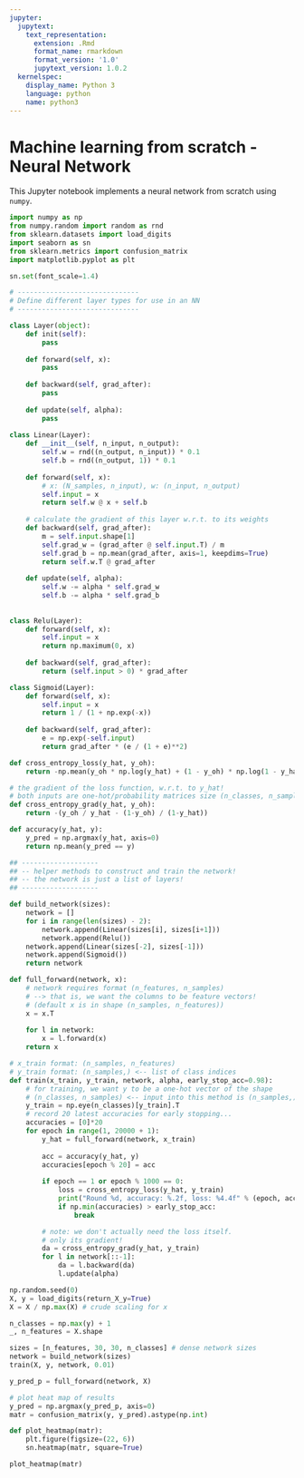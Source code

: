 ```yaml
---
jupyter:
  jupytext:
    text_representation:
      extension: .Rmd
      format_name: rmarkdown
      format_version: '1.0'
      jupytext_version: 1.0.2
  kernelspec:
    display_name: Python 3
    language: python
    name: python3
---
```


# Machine learning from scratch - Neural Network

This Jupyter notebook implements a neural network from scratch using `numpy`.

```python
import numpy as np
from numpy.random import random as rnd
from sklearn.datasets import load_digits
import seaborn as sn
from sklearn.metrics import confusion_matrix
import matplotlib.pyplot as plt

sn.set(font_scale=1.4)
```

```python
# ------------------------------
# Define different layer types for use in an NN
# ------------------------------

class Layer(object):
    def init(self):
        pass
    
    def forward(self, x):
        pass
    
    def backward(self, grad_after):
        pass
    
    def update(self, alpha):
        pass
    
class Linear(Layer):
    def __init__(self, n_input, n_output):
        self.w = rnd((n_output, n_input)) * 0.1
        self.b = rnd((n_output, 1)) * 0.1
    
    def forward(self, x):
        # x: (N_samples, n_input), w: (n_input, n_output)
        self.input = x
        return self.w @ x + self.b
    
    # calculate the gradient of this layer w.r.t. to its weights
    def backward(self, grad_after):
        m = self.input.shape[1]
        self.grad_w = (grad_after @ self.input.T) / m
        self.grad_b = np.mean(grad_after, axis=1, keepdims=True)
        return self.w.T @ grad_after
    
    def update(self, alpha):
        self.w -= alpha * self.grad_w
        self.b -= alpha * self.grad_b
    
    
class Relu(Layer):
    def forward(self, x):
        self.input = x
        return np.maximum(0, x)
    
    def backward(self, grad_after):
        return (self.input > 0) * grad_after

class Sigmoid(Layer):
    def forward(self, x):
        self.input = x
        return 1 / (1 + np.exp(-x))
    
    def backward(self, grad_after):
        e = np.exp(-self.input)
        return grad_after * (e / (1 + e)**2)

def cross_entropy_loss(y_hat, y_oh):
    return -np.mean(y_oh * np.log(y_hat) + (1 - y_oh) * np.log(1 - y_hat))

# the gradient of the loss function, w.r.t. to y_hat!
# both inputs are one-hot/probability matrices size (n_classes, n_samples)
def cross_entropy_grad(y_hat, y_oh):
    return -(y_oh / y_hat - (1-y_oh) / (1-y_hat))

def accuracy(y_hat, y):
    y_pred = np.argmax(y_hat, axis=0)
    return np.mean(y_pred == y)
```

```python
## -------------------
## -- helper methods to construct and train the network!
## -- the network is just a list of layers!
## -------------------

def build_network(sizes):
    network = []
    for i in range(len(sizes) - 2):
        network.append(Linear(sizes[i], sizes[i+1]))
        network.append(Relu())
    network.append(Linear(sizes[-2], sizes[-1]))
    network.append(Sigmoid())
    return network

def full_forward(network, x):
    # network requires format (n_features, n_samples)
    # --> that is, we want the columns to be feature vectors!
    # (default x is in shape (n_samples, n_features))
    x = x.T
    
    for l in network:
        x = l.forward(x)
    return x

# x_train format: (n_samples, n_features)
# y_train format: (n_samples,) <-- list of class indices
def train(x_train, y_train, network, alpha, early_stop_acc=0.98):
    # for training, we want y to be a one-hot vector of the shape
    # (n_classes, n_samples) <-- input into this method is (n_samples,)
    y_train = np.eye(n_classes)[y_train].T
    # record 20 latest accuracies for early stopping...
    accuracies = [0]*20
    for epoch in range(1, 20000 + 1):
        y_hat = full_forward(network, x_train)
        
        acc = accuracy(y_hat, y)
        accuracies[epoch % 20] = acc
        
        if epoch == 1 or epoch % 1000 == 0:
            loss = cross_entropy_loss(y_hat, y_train)
            print("Round %d, accuracy: %.2f, loss: %4.4f" % (epoch, acc, loss))
            if np.min(accuracies) > early_stop_acc:
                break

        # note: we don't actually need the loss itself.
        # only its gradient!
        da = cross_entropy_grad(y_hat, y_train)
        for l in network[::-1]:
            da = l.backward(da)
            l.update(alpha)
```

```python
np.random.seed(0)
X, y = load_digits(return_X_y=True)
X = X / np.max(X) # crude scaling for x

n_classes = np.max(y) + 1
_, n_features = X.shape

sizes = [n_features, 30, 30, n_classes] # dense network sizes
network = build_network(sizes)
train(X, y, network, 0.01)

y_pred_p = full_forward(network, X)

# plot heat map of results
y_pred = np.argmax(y_pred_p, axis=0)
matr = confusion_matrix(y, y_pred).astype(np.int)

def plot_heatmap(matr):
    plt.figure(figsize=(22, 6))
    sn.heatmap(matr, square=True)

plot_heatmap(matr)
```

```python

```

```python

```
